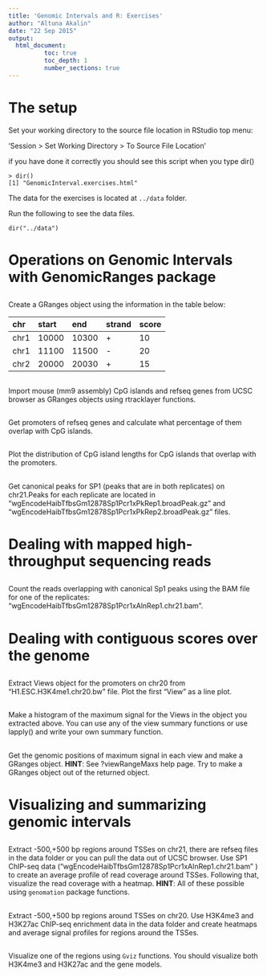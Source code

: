 ```yaml
---
title: 'Genomic Intervals and R: Exercises'
author: "Altuna Akalin"
date: "22 Sep 2015"
output: 
  html_document:
          toc: true
          toc_depth: 1
          number_sections: true
---
```




# The setup

Set your working directory to the source file location in RStudio top menu:

'Session > Set Working Directory > To Source File Location'

if you have done it correctly you should see this script when you type dir()


```
> dir()
[1] "GenomicInterval.exercises.html"
```

The data for the exercises is located at `../data` folder.

Run the following to see the data files.
```
dir("../data")
```

# Operations on Genomic Intervals with GenomicRanges package

##
Create a GRanges object using the information in the table below:

| chr  | start | end  |strand | score | 
| :--- |:------| :-----| :-----|:-----|
| chr1 | 10000 | 10300 |  +    | 10 |
| chr1 | 11100 | 11500 |  -    | 20 |
| chr2 | 20000 | 20030 |  +    | 15 |


##
Import mouse (mm9 assembly) CpG islands and refseq genes from UCSC browser as GRanges objects using rtracklayer functions.


##
Get promoters of refseq genes and calculate what percentage of them overlap with CpG islands.

## 
Plot the distribution of CpG island lengths for CpG islands that overlap with the 
promoters.

##
Get canonical peaks for SP1 (peaks that are in both replicates) on chr21.Peaks for each replicate are located in "wgEncodeHaibTfbsGm12878Sp1Pcr1xPkRep1.broadPeak.gz" and "wgEncodeHaibTfbsGm12878Sp1Pcr1xPkRep2.broadPeak.gz" files.

# Dealing with mapped high-throughput sequencing reads

## 
Count the reads overlapping with canonical Sp1 peaks using the BAM file for one of the replicates: "wgEncodeHaibTfbsGm12878Sp1Pcr1xAlnRep1.chr21.bam".

# Dealing with contiguous scores over the genome

## 
Extract Views object for the promoters on chr20 from "H1.ESC.H3K4me1.chr20.bw" file. Plot the first "View" as a line plot.

## 
Make a histogram of the maximum signal for the Views in the object you extracted above. You can use any of the view summary functions or use lapply() and write your own summary function.

## 
Get the genomic positions of maximum signal in each view and make a GRanges object. **HINT**: See ?viewRangeMaxs help page. Try to make a GRanges object out of the returned object.

# Visualizing and summarizing genomic intervals

##
Extract -500,+500 bp regions around TSSes on chr21, there are refseq files in the data folder or you can
pull the data out of UCSC browser. Use SP1 ChIP-seq data 
("wgEncodeHaibTfbsGm12878Sp1Pcr1xAlnRep1.chr21.bam" ) to create an average profile of read coverage around TSSes. Following that, visualize the read coverage with a heatmap. **HINT**: All of these possible using `genomation` package functions.

##
Extract -500,+500 bp regions around TSSes on chr20. Use H3K4me3 and H3K27ac ChIP-seq enrichment data in the data folder and create heatmaps and average signal profiles for regions around the TSSes.

## 
Visualize one of the regions using `Gviz` functions. You should visualize both H3K4me3 and H3K27ac and the gene models.
